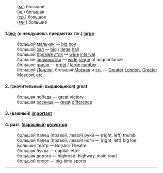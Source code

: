:(''[[м.]]'') большой <br>
:(''[[ж.]]'') большая <br>
:(''[[ср.]]'') большое <br>
:(''[[мн.]]'') большие

==== 1.[[big]]; (о неодушевл. предметах тж.) [[large]] ====

:большой [[мальчик]] — [[big]] [[boy]]<br>
:большой [[зал]] — [[big]] / [[large]] [[hall]] <br>
:большой [[промежуток]] — [[wide]] [[interval]] <br>
:большое [[знакомство]] — [[wide]] [[range]] of acquantance  <br>
:большое [[число]] — [[great]] / [[large]] [[number]]  <br>
:большой [[Лондон]], большая [[Москва]] и [[т.п.]] — [[Greater]] [[London]], [[Greater]] [[Moscow]],  etc. 

==== 2.  (значительный; выдающийся) great ====
 
:большая [[победа]] — [[great]] [[victory]] <br>
:большая [[разница]] — [[great]] [[difference]]

==== 3.  (важный) [[important]] ====

==== 4.  разг. ([[взрослый]]) [[grown-up]] ====

:большой палец (правой, левой) руки — (right, left) thumb <br>
:большой палец (правой, левой) ноги — (right, left) big toe <br>
:Большой театр — Bolshoi Theatre <br>
:большая буква — capital letter <br>
:большая дорога — highroad, highway, main road <br>
:большой спорт — big-time sports

----